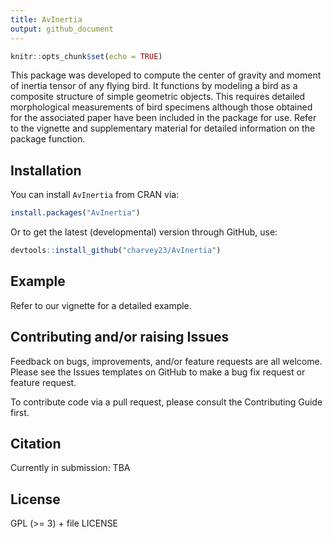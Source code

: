 ```yaml
---
title: AvInertia 
output: github_document
---
```


```r
knitr::opts_chunk$set(echo = TRUE)
```

This package was developed to compute the center of gravity and moment of 
inertia tensor of any flying bird. It functions by modeling a bird as a 
composite structure of simple geometric objects. This requires detailed 
morphological measurements of bird specimens although those obtained for the 
associated paper have been included in the package for use. Refer to the 
vignette and supplementary material for detailed information on the package 
function.

## Installation

You can install `AvInertia` from CRAN via:

``` r
install.packages("AvInertia")
```

Or to get the latest (developmental) version through GitHub, use:
  
``` r
devtools::install_github("charvey23/AvInertia")
```

## Example

Refer to our vignette for a detailed example.

## Contributing and/or raising Issues

Feedback on bugs, improvements, and/or feature requests are all welcome. 
Please see the Issues templates on GitHub to make a bug fix request or feature 
request.

To contribute code via a pull request, please consult the Contributing Guide 
first.


## Citation

Currently in submission: TBA


## License

GPL (>= 3) + file LICENSE
